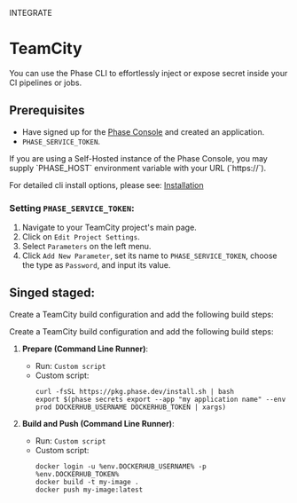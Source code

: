

<Tag variant="small">INTEGRATE</Tag>

# TeamCity

You can use the Phase CLI to effortlessly inject or expose secret inside your CI pipelines or jobs.

## Prerequisites

- Have signed up for the [Phase Console](https://console.phase.dev) and created an application.
- `PHASE_SERVICE_TOKEN`.

<Note>
  If you are using a Self-Hosted instance of the Phase Console, you may supply
  `PHASE_HOST` environment variable with your URL (`https://<HOST>`).
</Note>

For detailed cli install options, please see: [Installation](/cli/install)

### Setting `PHASE_SERVICE_TOKEN`:

1. Navigate to your TeamCity project's main page.
2. Click on `Edit Project Settings`.
3. Select `Parameters` on the left menu.
4. Click `Add New Parameter`, set its name to `PHASE_SERVICE_TOKEN`, choose the type as `Password`, and input its value.

## Singed staged:

Create a TeamCity build configuration and add the following build steps:

Create a TeamCity build configuration and add the following build steps:

1. **Prepare (Command Line Runner)**:

   - Run: `Custom script`
   - Custom script:
     ```fish
     curl -fsSL https://pkg.phase.dev/install.sh | bash
     export $(phase secrets export --app "my application name" --env prod DOCKERHUB_USERNAME DOCKERHUB_TOKEN | xargs)
     ```

2. **Build and Push (Command Line Runner)**:

   - Run: `Custom script`
   - Custom script:
     ```fish
     docker login -u %env.DOCKERHUB_USERNAME% -p %env.DOCKERHUB_TOKEN%
     docker build -t my-image .
     docker push my-image:latest
     ```
